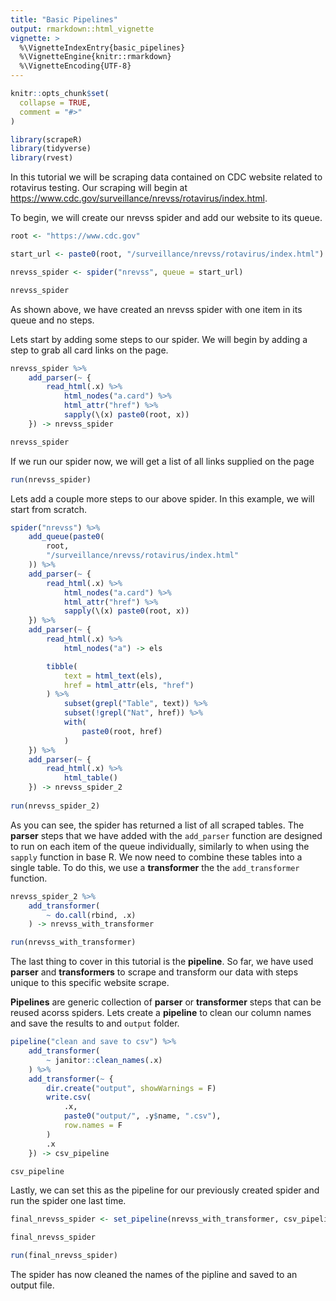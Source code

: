 ```yaml
---
title: "Basic Pipelines"
output: rmarkdown::html_vignette
vignette: >
  %\VignetteIndexEntry{basic_pipelines}
  %\VignetteEngine{knitr::rmarkdown}
  %\VignetteEncoding{UTF-8}
---
```


```r
knitr::opts_chunk$set(
  collapse = TRUE,
  comment = "#>"
)
```

```r
library(scrapeR)
library(tidyverse)
library(rvest)
```

In this tutorial we will be scraping data contained on CDC website related to rotavirus testing.
Our scraping will begin at [https://www.cdc.gov/surveillance/nrevss/rotavirus/index.html](https://www.cdc.gov/surveillance/nrevss/rotavirus/index.html).

To begin, we will create our nrevss spider and add our website to its queue.

```r
root <- "https://www.cdc.gov"

start_url <- paste0(root, "/surveillance/nrevss/rotavirus/index.html")

nrevss_spider <- spider("nrevss", queue = start_url)

nrevss_spider
```

As shown above, we have created an nrevss spider with one item in its queue and no steps.

Lets start by adding some steps to our spider.
We will begin by adding a step to grab all card links on the page.

```r
nrevss_spider %>%
    add_parser(~ {
        read_html(.x) %>%
            html_nodes("a.card") %>%
            html_attr("href") %>%
            sapply(\(x) paste0(root, x))
    }) -> nrevss_spider

nrevss_spider
```

If we run our spider now, we will get a list of all links supplied on the page

```r
run(nrevss_spider)
```

Lets add a couple more steps to our above spider.
In this example, we will start from scratch.

```r
spider("nrevss") %>%
    add_queue(paste0(
        root,
        "/surveillance/nrevss/rotavirus/index.html"
    )) %>%
    add_parser(~ {
        read_html(.x) %>%
            html_nodes("a.card") %>%
            html_attr("href") %>%
            sapply(\(x) paste0(root, x))
    }) %>%
    add_parser(~ {
        read_html(.x) %>%
            html_nodes("a") -> els

        tibble(
            text = html_text(els),
            href = html_attr(els, "href")
        ) %>%
            subset(grepl("Table", text)) %>%
            subset(!grepl("Nat", href)) %>%
            with(
                paste0(root, href)
            )
    }) %>%
    add_parser(~ {
        read_html(.x) %>%
            html_table()
    }) -> nrevss_spider_2
    
run(nrevss_spider_2)
```

As you can see, the spider has returned a list of all scraped tables.
The **parser** steps that we have added with the `add_parser` function are designed to 
run on each item of the queue individually, similarly to when using the `sapply` function in base R.
We now need to combine these tables into a single table. To do this, we use a **transformer** the the 
`add_transformer` function.

```r
nrevss_spider_2 %>%
    add_transformer(
        ~ do.call(rbind, .x)
    ) -> nrevss_with_transformer

run(nrevss_with_transformer)
```

The last thing to cover in this tutorial is the **pipeline**.
So far, we have used **parser** and **transformers** to scrape and transform
our data with steps unique to this specific website scrape.

**Pipelines** are generic collection of **parser** or **transformer** steps that
can be reused acorss spiders. Lets create a **pipeline** to clean our column names and 
save the results to and `output` folder.

```r
pipeline("clean and save to csv") %>%
    add_transformer(
        ~ janitor::clean_names(.x)
    ) %>%
    add_transformer(~ {
        dir.create("output", showWarnings = F)
        write.csv(
            .x,
            paste0("output/", .y$name, ".csv"),
            row.names = F
        )
        .x
    }) -> csv_pipeline

csv_pipeline
```

Lastly, we can set this as the pipeline for our previously created spider and run the spider one last time.

```r
final_nrevss_spider <- set_pipeline(nrevss_with_transformer, csv_pipeline) 

final_nrevss_spider
```

```r
run(final_nrevss_spider)
```

The spider has now cleaned the names of the pipline and saved to an output file.